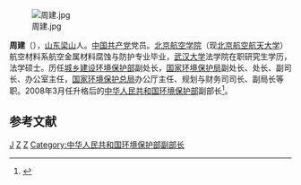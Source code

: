 {{Otheruses|subject=中华人民共和国环境保护部副部长周建|other=两汉之际的武将|周建 (汉朝)}}

[[File:周建.jpg|thumb]]

'''周建'''（{{bd|1953年|11月||catIdx=Z周}}），[[山东|山东]][[梁山|梁山]]人。[[中国共产党|中国共产党]]党员。[[北京航空航天大学|北京航空学院]]（现[[北京航空航天大学|北京航空航天大学]]）航空材料系航空金属材料腐蚀与防护专业毕业，[[武汉大学|武汉大学]]法学院在职研究生学历，法学硕士。历任[[城乡建设环境保护部|城乡建设环境保护部]]副处长，[[国家环境保护局|国家环境保护局]]副处长、处长、副司长、办公室主任，[[国家环境保护总局|国家环境保护总局]]办公厅主任、规划与财务司司长、副局长等职。2008年3月任升格后的[[中华人民共和国环境保护部|中华人民共和国环境保护部]]副部长<ref>{{cite web|accessdate=2013-05-01|url=http://news.sohu.com/20070113/n247590885.shtml|title=周建任环保总局副局长|publisher=[[搜狐|搜狐]]|archive-date=2019-06-07|archive-url=https://web.archive.org/web/20190607214538/http://news.sohu.com/20070113/n247590885.shtml|dead-url=no}}</ref>。

==参考文献==
{{reflist|3}}


[[Category:周姓|J]]
[[Category:梁山縣人|Z]]
[[Category:北京航空航天大学校友|Z]]
[[Category:中华人民共和国环境保护部副部长|Category:中华人民共和国环境保护部副部长]]